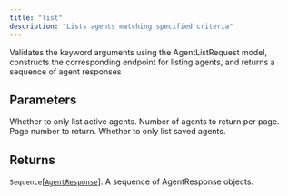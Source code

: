 ```yaml
---
title: "list"
description: "Lists agents matching specified criteria"
---
```



Validates the keyword arguments using the AgentListRequest model, constructs
the corresponding endpoint for listing agents, and returns a sequence of agent
responses


## Parameters

<ParamField path="only_active" type="bool">
  Whether to only list active agents.
</ParamField>

<ParamField path="page_size" type="int">
  Number of agents to return per page.
</ParamField>

<ParamField path="page" type="int">
  Page number to return.
</ParamField>

<ParamField path="only_saved" type="bool">
  Whether to only list saved agents.
</ParamField>

## Returns

`Sequence`[[`AgentResponse`](../misc/agentresponse)]: A sequence of AgentResponse objects.
